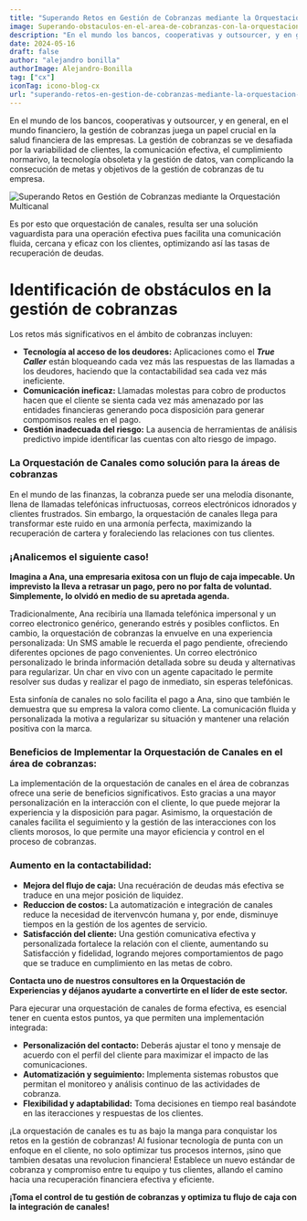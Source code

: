 ```yaml
---
title: "Superando Retos en Gestión de Cobranzas mediante la Orquestación Multicanal"
image: Superando-obstaculos-en-el-area-de-cobranzas-con-la-orquestacion-de-canales
description: "En el mundo los bancos, cooperativas y outsourcer, y en general, en el mundo financiero, la gestión de cobranzas juega un papel crucial en la salud financiera de las empresas."
date: 2024-05-16
draft: false
author: "alejandro bonilla"
authorImage: Alejandro-Bonilla
tag: ["cx"]
iconTag: icono-blog-cx
url: "superando-retos-en-gestion-de-cobranzas-mediante-la-orquestacion-multicanal"
---
```



En el mundo de los bancos, cooperativas y outsourcer, y en general, en el mundo financiero, la gestión de cobranzas juega un papel crucial en la salud financiera de las empresas. La gestión de cobranzas se ve desafiada por la variabilidad de clientes, la comunicación efectiva, el cumplimiento normarivo, la tecnología obsoleta y la gestión de datos, van complicando la consecución de metas y objetivos de la gestión de cobranzas de tu empresa.

![Superando Retos en Gestión de Cobranzas mediante la Orquestación Multicanal](/image/posts/Superando-obstaculos-en-el-area-de-cobranzas-con-la-orquestacion-de-canales.jpg)

Es por esto que orquestación de canales, resulta ser una solución vaguardista para una operación efectiva pues facilita una comunicación fluida, cercana y eficaz con los clientes, optimizando así las tasas de recuperación de deudas.

# Identificación de obstáculos en la gestión de cobranzas

Los retos más significativos en el ámbito de cobranzas incluyen:
  - **Tecnología al acceso de los deudores:** Aplicaciones como el _**True Caller**_ están bloqueando cada vez más las respuestas de las llamadas a los deudores, haciendo que la contactabilidad sea cada vez más ineficiente.
  - **Comunicación ineficaz:** Llamadas molestas para cobro de productos hacen que el cliente se sienta cada vez más amenazado por las entidades financieras generando poca disposición para generar compomisos reales en el pago.
  - **Gestión inadecuada del riesgo:** La ausencia de herramientas de análisis predictivo impide identificar las cuentas con alto riesgo de impago.

### La Orquestación de Canales como solución para la áreas de cobranzas

En el mundo de las finanzas, la cobranza puede ser una melodía disonante, llena de llamadas telefónicas infructuosas, correos electrónicos idnorados y clientes frustrados. Sin embargo, la orquestación de canales llega para transformar este ruido en una armonía perfecta, maximizando la recuperación de cartera y foraleciendo las relaciones con tus clientes.

### ¡Analicemos el siguiente caso!

**Imagina a Ana, una empresaria exitosa con un flujo de caja impecable. Un imprevisto la lleva a retrasar un pago, pero no por falta de voluntad. Simplemente, lo olvidó en medio de su apretada agenda.**

Tradicionalmente, Ana recibiría una llamada telefónica impersonal y un correo electronico genérico, generando estrés y posibles conflictos. En cambio, la orquestación de cobranzas la envuelve en una experiencia personalizada: Un SMS amable le recuerda el pago pendiente, ofreciendo diferentes opciones de pago convenientes. Un correo electrónico personalizado le brinda información detallada sobre su deuda y alternativas para regularizar. Un char en vivo con un agente capacitado le permite resolver sus dudas y realizar el pago de inmediato, sin esperas telefónicas.

Esta sinfonía de canales no solo facilita el pago a Ana, sino que también le demuestra que su empresa la valora como cliente. La comunicación fluida y personalizada la motiva a regularizar su situación y mantener una relación positiva con la marca.

### Beneficios de Implementar la Orquestación de Canales en el área de cobranzas: 

La implementación de la orquestación de canales en el área de cobranzas ofrece una serie de beneficios significativos. Esto gracias a una mayor personalización en la interacción con el cliente, lo que puede mejorar la experiencia y la disposición para pagar. Asimismo, la orquestación de canales facilita el seguimiento y la gestión de las interacciones con los clients morosos, lo que permite una mayor eficiencia y control en el proceso de cobranzas.

### Aumento en la contactabilidad:

  - **Mejora del flujo de caja:** Una recuéración de deudas más efectiva se traduce en una mejor posición de liquidez.
  - **Reduccion de costos:** La automatización e integración de canales reduce la necesidad de itervenvcón humana y, por ende, disminuye tiempos en la gestión de los agentes de servicio.
  - **Satisfacción del cliente:** Una gestión comunicativa  efectiva y personalizada fortalece la relación con el cliente, aumentando su Satisfacción y fidelidad, logrando mejores comportamientos de pago que se traduce en cumplimiento en las metas de cobro. 

**Contacta uno de nuestros consultores en la Orquestación de Experiencias y déjanos ayudarte a convertirte en el líder de este sector.**

<LinkBlog href='https://xkale.com/contacto/' text='¡quiero saber más!'/>

Para ejecurar una orquestación de canales de forma efectiva, es esencial tener en cuenta estos puntos, ya que permiten una implementación integrada:
  - **Personalización del contacto:** Deberás ajustar el tono y mensaje de acuerdo con el perfil del cliente para maximizar el impacto de las comunicaciones.
  - **Automatización y seguimiento:** Implementa sistemas robustos que permitan el monitoreo y análisis continuo de las actividades de cobranza.
  - **Flexibilidad y adaptabilidad:** Toma decisiones en tiempo real basándote en las iteracciones y respuestas de los clientes.

¡La orquestación de canales es tu as bajo la manga para conquistar los retos en la gestión de cobranzas! Al fusionar tecnología de punta con un enfoque en el cliente, no solo optimizar tus procesos internos, ¡sino que tambien desatas una revolucion financiera! Establece un nuevo estándar de cobranza y compromiso entre tu equipo y tus clientes, allando el camino hacia una recuperación financiera efectiva y eficiente.

**¡Toma el control de tu gestión de cobranzas y optimiza tu flujo de caja con la integración de canales!**